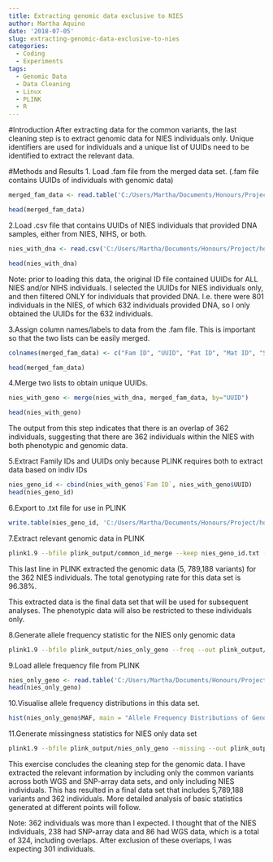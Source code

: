 ```yaml
---
title: Extracting genomic data exclusive to NIES
author: Martha Aquino
date: '2018-07-05'
slug: extracting-genomic-data-exclusive-to-nies
categories:
  - Coding
  - Experiments
tags:
  - Genomic Data
  - Data Cleaning
  - Linux
  - PLINK
  - R
---
```


#Introduction
After extracting data for the common variants, the last cleaning step is to extract genomic data for NIES individuals only. Unique identifiers are used for individuals and a unique list of UUIDs need to be identified to extract the relevant data.

#Methods and Results
1. Load .fam file from the merged data set. (.fam file contains UUIDs of individuals with genomic data)
```r
merged_fam_data <- read.table('C:/Users/Martha/Documents/Honours/Project/honours.project/Data/plink_output/common_id_merge.fam', header = F)

head(merged_fam_data)
```

2.Load .csv file that contains UUIDs of NIES individuals that provided DNA samples, either from NIES, NIHS, or both. 
```r
nies_with_dna <- read.csv('C:/Users/Martha/Documents/Honours/Project/honours.project/Data/NIES_with_dna.csv', header = T)

head(nies_with_dna)
```

Note: prior to loading this data, the original ID file contained UUIDs for ALL NIES and/or NIHS individuals. I selected the UUIDs for NIES individuals only, and then filtered ONLY for individuals that provided DNA. I.e. there were 801 individuals in the NIES, of which 632 individuals provided DNA, so I only obtained the UUIDs for the 632 individuals.

3.Assign column names/labels to data from the .fam file. This is important so that the two lists can be easily merged. 
```r
colnames(merged_fam_data) <- c("Fam ID", "UUID", "Pat ID", "Mat ID", "Sex", "Affection")

head(merged_fam_data)
```

4.Merge two lists to obtain unique UUIDs. 
```r
nies_with_geno <- merge(nies_with_dna, merged_fam_data, by="UUID")

head(nies_with_geno)
```

The output from this step indicates that there is an overlap of 362 individuals, suggesting that there are 362 individuals within the NIES with both phenotypic and genomic data.

5.Extract Family IDs and UUIDs only because PLINK requires both to extract data based on indiv IDs
```r
nies_geno_id <- cbind(nies_with_geno$`Fam ID`, nies_with_geno$UUID)
head(nies_geno_id)
```

6.Export to .txt file for use in PLINK
```r
write.table(nies_geno_id, 'C:/Users/Martha/Documents/Honours/Project/honours.project/nies_geno_id.txt', col.names = F, row.names = F)

```

7.Extract relevant genomic data in PLINK
```bash
plink1.9 --bfile plink_output/common_id_merge --keep nies_geno_id.txt --make-bed --out plink_output/nies_only_geno
```

This last line in PLINK extracted the genomic data (5, 789,188 variants) for the 362 NIES individuals. The total genotyping rate for this data set is 96.38%. 

This extracted data is the final data set that will be used for subsequent analyses. The phenotypic data will also be restricted to these individuals only. 

8.Generate allele frequency statistic for the NIES only genomic data 
```bash
plink1.9 --bfile plink_output/nies_only_geno --freq --out plink_output/nies_allele_freq
```

9.Load allele frequency file from PLINK 
```r
nies_only_geno <- read.table('C:/Users/Martha/Documents/Honours/Project/honours.project/Data/plink_output/nies_allele_freq.frq', header = T)
head(nies_only_geno)
```


10.Visualise allele frequency distributions in this data set. 
```r
hist(nies_only_geno$MAF, main = "Allele Frequency Distributions of Genomic Data for NIES", xlab = "Minor Allele Frequency", xlim = c(0.0, 0.5), col = "plum")
```

11.Generate missingness statistics for NIES only data set
```bash
plink1.9 --bfile plink_output/nies_only_geno --missing --out plink_output/nies_missing
```

This exercise concludes the cleaning step for the genomic data. I have extracted the relevant information by including only the common variants across both WGS and SNP-array data sets, and only including NIES individuals. This has resulted in a final data set that includes 5,789,188 variants and 362 individuals. More detailed analysis of basic statistics generated at different points will follow. 

Note: 362 individuals was more than I expected. I thought that of the NIES individuals, 238 had SNP-array data and 86 had WGS data, which is a total of 324, including overlaps. After exclusion of these overlaps, I was expecting 301 individuals. 
